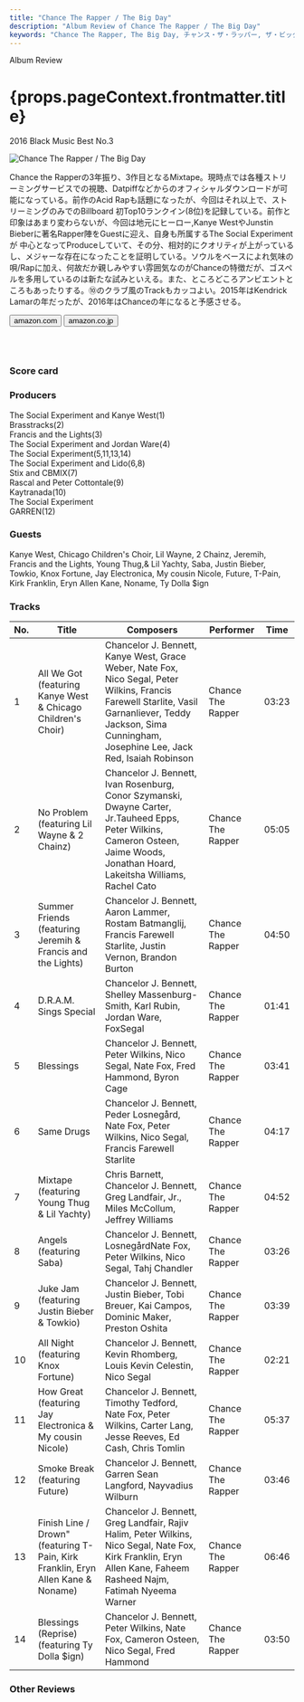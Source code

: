 ```yaml
---
title: "Chance The Rapper / The Big Day"
description: "Album Review of Chance The Rapper / The Big Day"
keywords: "Chance The Rapper, The Big Day, チャンス・ザ・ラッパー, ザ・ビッグ・デイ"
---
```






<p className="largeP">Album Review</p>
<h1 className="h1--no--margin">{props.pageContext.frontmatter.title}</h1>
<p className="largeP">
  <Link to="/best50/2016/">2016 Black Music Best No.3</Link>
</p>

<Row  className="image-card-group">
	<Column colMd={3} colLg={4} noGutterMdLeft="">
       <ImageCard>

![Chance The Rapper / The Big Day](../../images/cd/chancetherapper2L.jpg)

</ImageCard>
	</Column>
	<Column colMd={4} colLg={8} noGutterMdLeft="">
	<p>
	Chance the Rapperの3年振り、3作目となるMixtape。現時点では各種ストリーミングサービスでの視聴、Datpiffなどからのオフィシャルダウンロードが可能になっている。前作のAcid Rapも話題になったが、今回はそれ以上で、ストリーミングのみでのBillboard 初Top10ランクイン(8位)を記録している。前作と印象はあまり変わらないが、今回は地元にヒーロー,Kanye WestやJunstin Bieberに著名Rapper陣をGuestに迎え、自身も所属するThe Social Experimentが 中心となってProduceしていて、その分、相対的にクオリティが上がっているし、メジャーな存在になったことを証明している。ソウルをベースによれ気味の唄/Rapに加え、何故だか親しみやすい雰囲気なのがChanceの特徴だが、ゴスペルを多用しているのは新たな試みといえる。また、ところどころアンビエントところもあったりする。⑩のクラブ風のTrackもカッコよい。2015年はKendrick Lamarの年だったが、2016年はChanceの年になると予感させる。
	</p>
	<div>
	  <Button className="button-right-mergin"  href="https://amzn.to/3acP6k9" renderIcon={ArrowUpRight} size='sm' kind='primary'>
      amazon.com
    </Button>
    <Button className="button-right-mergin"  href="https://amzn.to/3ktAemj" renderIcon={ArrowUpRight} size='sm' kind='secondary'>
      amazon.co.jp
    </Button>
	</div>
	<a href="https://geo.music.apple.com/jp/album/coloring-book/1113239004?mt=1&app=music&ls=1&at=11lcug" style="display:inline-block;overflow:hidden;background:url(https://linkmaker.itunes.apple.com/ja-jp/lockup.svg?releaseDate=2016-05-13&kind=album&bubble=apple_music&style=mono-black) no-repeat;width:180px;height:45px;"></a>
	</Column>
</Row>
<Row >
	<Column colMd={4} colLg={4} noGutterMdLeft="">
<div>
  <h3>Score card</h3>
	<SliderJS1 value="4" />
  <SliderJS2 value="2" />
	<SliderJS3 value="2" />
  <SliderJS4 value="9" />
</div>
</Column>
<Column colMd={8} colLg={8} noGutterMdLeft="">
<div>
<h3>Producers</h3>
<p>
	The Social Experiment and Kanye West(1)
	<br/>Brasstracks(2)
	<br/>Francis and the Lights(3)
	<br/>The Social Experiment and Jordan Ware(4)
	<br/>The Social Experiment(5,11,13,14)
	<br/>The Social Experiment and Lido(6,8)
	<br/>Stix and CBMIX(7)
	<br/>Rascal and Peter Cottontale(9)
	<br/>Kaytranada(10)
	<br/>The Social Experiment
	<br/>GARREN(12)
</p>
<h3>Guests</h3>
<p>
	Kanye West, Chicago Children's Choir, Lil Wayne, 2 Chainz, Jeremih, Francis and the Lights, Young Thug,& Lil Yachty, Saba, Justin Bieber, Towkio, Knox Fortune, Jay Electronica, My cousin Nicole, Future, T-Pain, Kirk Franklin, Eryn Allen Kane, Noname, Ty Dolla $ign
</p>
</div>
</Column>
</Row>

<h3>Tracks</h3>

| No. | Title                                                                            | Composers                                                                                                                                                                                                   | Performer         | Time  |
| --- | -------------------------------------------------------------------------------- | ----------------------------------------------------------------------------------------------------------------------------------------------------------------------------------------------------------- | ----------------- | ----- |
| 1   | All We Got (featuring Kanye West & Chicago Children's Choir)                     | Chancelor J. Bennett, Kanye West, Grace Weber, Nate Fox, Nico Segal, Peter Wilkins, Francis Farewell Starlite, Vasil Garnanliever, Teddy Jackson, Sima Cunningham, Josephine Lee, Jack Red, Isaiah Robinson | Chance The Rapper | 03:23 |
| 2   | No Problem (featuring Lil Wayne & 2 Chainz)                                      | Chancelor J. Bennett, Ivan Rosenburg, Conor Szymanski, Dwayne Carter, Jr.Tauheed Epps, Peter Wilkins, Cameron Osteen, Jaime Woods, Jonathan Hoard, Lakeitsha Williams, Rachel Cato                          | Chance The Rapper | 05:05 |
| 3   | Summer Friends (featuring Jeremih & Francis and the Lights)                      | Chancelor J. Bennett, Aaron Lammer, Rostam Batmanglij, Francis Farewell Starlite, Justin Vernon, Brandon Burton                                                                                             | Chance The Rapper | 04:50 |
| 4   | D.R.A.M. Sings Special                                                           | Chancelor J. Bennett, Shelley Massenburg-Smith, Karl Rubin, Jordan Ware, FoxSegal                                                                                                                           | Chance The Rapper | 01:41 |
| 5   | Blessings                                                                        | Chancelor J. Bennett, Peter Wilkins, Nico Segal, Nate Fox, Fred Hammond, Byron Cage                                                                                                                         | Chance The Rapper | 03:41 |
| 6   | Same Drugs                                                                       | Chancelor J. Bennett, Peder Losnegård, Nate Fox, Peter Wilkins, Nico Segal, Francis Farewell Starlite                                                                                                       | Chance The Rapper | 04:17 |
| 7   | Mixtape (featuring Young Thug & Lil Yachty)                                      | Chris Barnett, Chancelor J. Bennett, Greg Landfair, Jr., Miles McCollum, Jeffrey Williams                                                                                                                   | Chance The Rapper | 04:52 |
| 8   | Angels (featuring Saba)                                                          | Chancelor J. Bennett, LosnegårdNate Fox, Peter Wilkins, Nico Segal, Tahj Chandler                                                                                                                           | Chance The Rapper | 03:26 |
| 9   | Juke Jam (featuring Justin Bieber & Towkio)                                      | Chancelor J. Bennett, Justin Bieber, Tobi Breuer, Kai Campos, Dominic Maker, Preston Oshita                                                                                                                 | Chance The Rapper | 03:39 |
| 10  | All Night (featuring Knox Fortune)                                               | Chancelor J. Bennett, Kevin Rhomberg, Louis Kevin Celestin, Nico Segal                                                                                                                                      | Chance The Rapper | 02:21 |
| 11  | How Great (featuring Jay Electronica & My cousin Nicole)                         | Chancelor J. Bennett, Timothy Tedford, Nate Fox, Peter Wilkins, Carter Lang, Jesse Reeves, Ed Cash, Chris Tomlin                                                                                            | Chance The Rapper | 05:37 |
| 12  | Smoke Break (featuring Future)                                                   | Chancelor J. Bennett, Garren Sean Langford, Nayvadius Wilburn                                                                                                                                               | Chance The Rapper | 03:46 |
| 13  | Finish Line / Drown" (featuring T-Pain, Kirk Franklin, Eryn Allen Kane & Noname) | Chancelor J. Bennett, Greg Landfair, Rajiv Halim, Peter Wilkins, Nico Segal, Nate Fox, Kirk Franklin, Eryn Allen Kane, Faheem Rasheed Najm, Fatimah Nyeema Warner                                           | Chance The Rapper | 06:46 |
| 14  | Blessings (Reprise) (featuring Ty Dolla $ign)                                    | Chancelor J. Bennett, Peter Wilkins, Nate Fox, Cameron Osteen, Nico Segal, Fred Hammond                                                                                                                     | Chance The Rapper | 03:50 |

<h3>Other Reviews</h3>

<Row>
  <Column colMd={3} colLg={3} noGutterMdLeft>
    <Review1 />
  </Column>
</Row>
